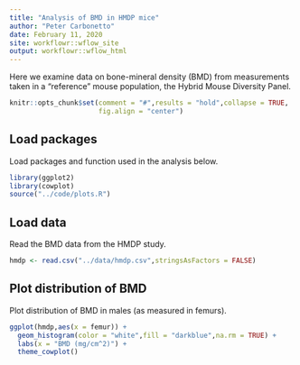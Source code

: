 ```yaml
---
title: "Analysis of BMD in HMDP mice"
author: "Peter Carbonetto"
date: February 11, 2020
site: workflowr::wflow_site
output: workflowr::wflow_html
---
```


Here we examine data on bone-mineral density (BMD) from measurements
taken in a "reference" mouse population, the Hybrid Mouse Diversity
Panel.

```r
knitr::opts_chunk$set(comment = "#",results = "hold",collapse = TRUE,
                      fig.align = "center")
```

Load packages
-------------

Load packages and function used in the analysis below.

```r
library(ggplot2)
library(cowplot)
source("../code/plots.R")
```

Load data
---------

Read the BMD data from the HMDP study.

```r
hmdp <- read.csv("../data/hmdp.csv",stringsAsFactors = FALSE)
```

Plot distribution of BMD
------------------------

Plot distribution of BMD in males (as measured in femurs).

```r
ggplot(hmdp,aes(x = femur)) +
  geom_histogram(color = "white",fill = "darkblue",na.rm = TRUE) +
  labs(x = "BMD (mg/cm^2)") +
  theme_cowplot()
```

